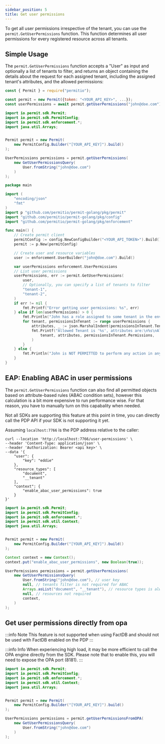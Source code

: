 ```yaml
---
sidebar_position: 5
title: Get user permissions
---
```




To get all user permissions irrespective of the tenant, you can use the `permit.GetUserPermissions` function.
This function determines all user permissions for every registered resource across all tenants.

## Simple Usage

The `permit.GetUserPermissions` function accepts a "User" as input and optionally a list of tenants to filter,
and returns an object containing the details about the request for each assigned tenant,
including the assigned tenant's attributes, and the allowed permissions:

<Tabs groupId="language">
<TabItem value="nodejs" label="Node.js">

```js
const { Permit } = require("permitio");

const permit = new Permit({token: "<YOUR_API_KEY>", ...});
const userPermissions = await permit.getUserPermissions("john@doe.com");
```

</TabItem>
<TabItem value="java" label="Java">

```java
import io.permit.sdk.Permit;
import io.permit.sdk.PermitConfig;
import io.permit.sdk.enforcement.*;
import java.util.Arrays;


Permit permit = new Permit(
    new PermitConfig.Builder("[YOUR_API_KEY]").build()
);

UserPermissions permissions = permit.getUserPermissions(
	new GetUserPermissionsQuery(
		User.fromString("john@doe.com")
	)
);

```

</TabItem>
<TabItem value="golang" label="GoLang">

```go
package main

import (
	"encoding/json"
	"fmt"
)
import p "github.com/permitio/permit-golang/pkg/permit"
import "github.com/permitio/permit-golang/pkg/config"
import "github.com/permitio/permit-golang/pkg/enforcement"

func main() {
	// Create permit client
	permitConfig := config.NewConfigBuilder("<YOUR_API_TOKEN>").Build()
	permit := p.New(permitConfig)

	// Create user and resource variables
	user := enforcement.UserBuilder("john@doe.com").Build()

	var userPermissions enforcement.UserPermissions
	// List user permissions
	userPermissions, err := permit.GetUserPermissions(
		user,
		// Optionally, you can specify a list of tenants to filter
		"tenant-1",
		"tenant-2",
    )
	if err != nil {
		fmt.Printf("Error getting user permissions: %s", err)
	} else if len(userPermissions) > 0 {
		fmt.Println("John has a role assigned to some tenant in the environment")
		for tenant, permissionsInTenant := range userPermissions {
			attributes, _ := json.MarshalIndent(permissionsInTenant.Tenant.Attributes, "", "\t")
			fmt.Printf("Allowed Tenant is '%s', attributes are:\n%s\nAllowed permissions are:\n%+q",
				tenant, attributes, permissionsInTenant.Permissions,
			)
		}
	} else {
		fmt.Println("John is NOT PERMITTED to perform any action in any tenant in the environment")
	}
}

```

</TabItem>
</Tabs>

## EAP: Enabling ABAC in user permissions

The `permit.GetUserPermissions` function can also find all permitted objects based on
attribute-based rules (ABAC condition sets), however this calculation is a bit more
expensive to run performance wise. For that reason, you have to manually turn on
this capabality when needed.

Not all SDKs are supporting this feature at this point in time,
you can directly call the PDP API if your SDK is not supporting it yet.

<Tabs groupId="language">
<TabItem value="curl" label="cURL">

Assuming `localhost:7766` is the PDP address relative to the caller:

```
curl --location 'http://localhost:7766/user-permissions' \
--header 'Content-Type: application/json' \
--header 'Authorization: Bearer <api key>' \
--data '{
    "user": {
        "key": "eddie"
    },
    "resource_types": [
        "document",
        "__tenant"
    ],
    "context": {
        "enable_abac_user_permissions": true
    }
}'
```

</TabItem>
<TabItem value="java" label="Java">

```java
import io.permit.sdk.Permit;
import io.permit.sdk.PermitConfig;
import io.permit.sdk.enforcement.*;
import io.permit.sdk.util.Context;
import java.util.Arrays;


Permit permit = new Permit(
    new PermitConfig.Builder("[YOUR_API_KEY]").build()
);

Context context = new Context();
context.put("enable_abac_user_permissions", new Boolean(true));

UserPermissions permissions = permit.getUserPermissions(
	new GetUserPermissionsQuery(
		User.fromString("john@doe.com"), // user key
		null, // tenants filter is not required for ABAC
		Arrays.asList("document", "__tenant"), // resource types is always required for ABAC, __tenants is required to not ignore RBAC-based permissions
		null, // resources not required
		context,
	)
);

```

##  Get user permissions directly from opa

:::info Note
This feature is not supported when using FactDB and should not be used with FactDB enabled on the PDP
:::

:::info Info
When experiencing high load, it may be more efficient to call the OPA engine directly from the SDK.
Please note that to enable this, you will need to expose the OPA port (8181).
:::

```java
import io.permit.sdk.Permit;
import io.permit.sdk.PermitConfig;
import io.permit.sdk.enforcement.*;
import io.permit.sdk.util.Context;
import java.util.Arrays;


Permit permit = new Permit(
    new PermitConfig.Builder("[YOUR_API_KEY]").build()
);

UserPermissions permissions = permit.getUserPermissionsFromOPA(
	new GetUserPermissionsQuery(
		User.fromString("john@doe.com")
	)
);

```	
</TabItem>
</Tabs>


